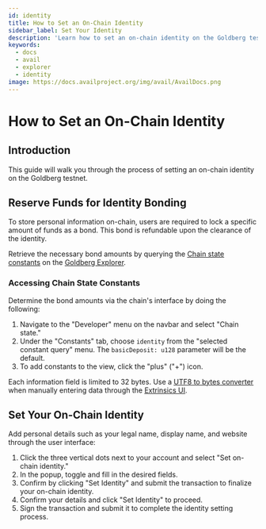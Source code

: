 ```yaml
---
id: identity
title: How to Set an On-Chain Identity
sidebar_label: Set Your Identity
description: 'Learn how to set an on-chain identity on the Goldberg testnet.'
keywords:
  - docs
  - avail
  - explorer
  - identity
image: https://docs.availproject.org/img/avail/AvailDocs.png
---
```


# How to Set an On-Chain Identity

## Introduction

This guide will walk you through the process of setting an on-chain identity on the Goldberg testnet.

## Reserve Funds for Identity Bonding

To store personal information on-chain, users are required to lock a specific amount of funds as a bond. This bond is refundable upon the clearance of the identity.

Retrieve the necessary bond amounts by querying the [<ins>Chain state constants</ins>](https://goldberg.avail.tools/#/chainstate) on the [<ins>Goldberg Explorer</ins>](/docs/end-user-guide/explorer).

### Accessing Chain State Constants

Determine the bond amounts via the chain's interface by doing the following:

1. Navigate to the "Developer" menu on the navbar and select "Chain state."
2. Under the "Constants" tab, choose `identity` from the "selected constant query" menu. The `basicDeposit: u128` parameter will be the default.
3. To add constants to the view, click the "plus" ("+") icon.

Each information field is limited to 32 bytes. Use a [<ins>UTF8 to bytes converter</ins>](https://onlinetools.com/utf8/convert-utf8-to-bytes) when manually entering data through the [<ins>Extrinsics UI</ins>](https://goldberg.avail.tools/#/extrinsics).

## Set Your On-Chain Identity

Add personal details such as your legal name, display name, and website through the user interface:

1. Click the three vertical dots next to your account and select "Set on-chain identity."
2. In the popup, toggle and fill in the desired fields.
3. Confirm by clicking "Set Identity" and submit the transaction to finalize your on-chain identity.
4. Confirm your details and click "Set Identity" to proceed.
5. Sign the transaction and submit it to complete the identity setting process.
